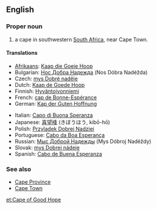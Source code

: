 {{wikipedia}}
==English==

===Proper noun===
{{en-proper noun}}

# a cape in southwestern [[South Africa]], near Cape Town.

====Translations====
{{trans-top|a cape in southwestern South Africa}}
* [[Afrikaans]]: [[Kaap die Goeie Hoop]]
* Bulgarian: [[Нос Добра Надежда]] (Nos Dóbra Nadéžda) {{m}}
* Czech: [[mys Dobré naděje]] {{m}}
* Dutch: [[Kaap de Goede Hoop]]
* Finnish: [[Hyväntoivonniemi]]
* French: [[cap de Bonne-Espérance]] {{m}}
* German: [[Kap der Guten Hoffnung]] {{n}}
{{trans-mid}}
* Italian: [[Capo di Buona Speranza]] {{m}}
* Japanese: [[喜望峰]] (きぼうほう, kibō-hō)
* Polish: [[Przylądek Dobrej Nadziei]] {{m}}
* Portuguese: [[Cabo da Boa Esperança]] {{m}}
* Russian: [[Мыс Доброй Надежды]] (Mys Dóbroj Nadéždy) {{m}}
* Slovak: [[mys Dobrej nádeje]] {{m}}
* Spanish: [[Cabo de Buena Esperanza]] {{m}}
{{trans-bottom}}

===See also===
* [[Cape Province]]
* [[Cape Town]]

[[et:Cape of Good Hope]]